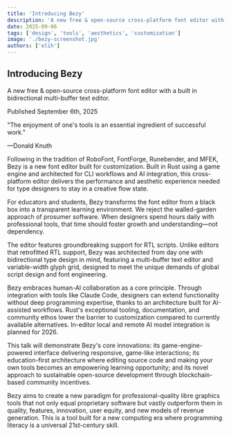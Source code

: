 ```yaml
---
title: 'Introducing Bezy'
description: 'A new free & open-source cross-platform font editor with a built in bidirectional multi-buffer text editor.'
date: 2025-09-06
tags: ['design', 'tools', 'aesthetics', 'customization']
image: './bezy-screenshot.jpg'
authors: ['elih']
---
```


## Introducing Bezy

A new free & open-source cross-platform font editor with a built in bidirectional multi-buffer text editor.

Published September 6th, 2025

<div class="pl-6 my-8 [&>*]:text-muted-foreground">
<p>"The enjoyment of one's tools is an essential ingredient of successful work."</p>

<p>—Donald Knuth</p>
</div>

Following in the tradition of RoboFont, FontForge, Runebender, and MFEK, Bezy is a new font editor built for customization. Built in Rust using a game engine and architected for CLI workflows and AI integration, this cross-platform editor delivers the performance and aesthetic experience needed for type designers to stay in a creative flow state.

For educators and students, Bezy transforms the font editor from a black box into a transparent learning environment. We reject the walled-garden approach of prosumer software. When designers spend hours daily with professional tools, that time should foster growth and understanding—not dependency.

The editor features groundbreaking support for RTL scripts. Unlike editors that retrofitted RTL support, Bezy was architected from day one with bidirectional type design in mind, featuring a multi-buffer text editor and variable-width glyph grid, designed to meet the unique demands of global script design and font engineering.

Bezy embraces human-AI collaboration as a core principle. Through integration with tools like Claude Code, designers can extend functionality without deep programming expertise, thanks to an architecture built for AI-assisted workflows. Rust's exceptional tooling, documentation, and community ethos lower the barrier to customization compared to currently available alternatives. In-editor local and remote AI model integration is planned for 2026.

This talk will demonstrate Bezy's core innovations: its game-engine-powered interface delivering responsive, game-like interactions; its education-first architecture where editing source code and making your own tools becomes an empowering learning opportunity; and its novel approach to sustainable open-source development through blockchain-based community incentives.

Bezy aims to create a new paradigm for professional-quality libre graphics tools that not only equal proprietary software but vastly outperform them in quality, features, innovation, user equity, and new models of revenue generation. This is a tool built for a new computing era where programming literacy is a universal 21st-century skill.

